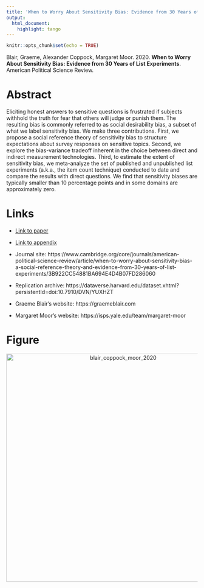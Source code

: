 ```yaml
---
title: 'When to Worry About Sensitivity Bias: Evidence from 30 Years of List Experiments'
output:
  html_document:
    highlight: tango
---
```


```r
knitr::opts_chunk$set(echo = TRUE)
```

Blair, Graeme, Alexander Coppock, Margaret Moor. 2020. <b>When to Worry About Sensitivity Bias: Evidence from 30 Years of List Experiments</b>. American Political Science Review.

# Abstract
Eliciting honest answers to sensitive questions is frustrated if subjects withhold the truth for fear that others will judge or punish them. The resulting bias is commonly referred to as social desirability bias, a subset of what we label sensitivity bias. We make three contributions. First, we propose a social reference theory of sensitivity bias to structure expectations about survey responses on sensitive topics. Second, we explore the bias-variance tradeoff inherent in the choice between direct and indirect measurement technologies. Third, to estimate the extent of sensitivity bias, we meta-analyze the set of published and unpublished list experiments (a.k.a., the item count technique) conducted to date and compare the results with direct questions. We find that sensitivity biases are typically smaller than 10 percentage points and in some domains are approximately zero.

# Links
 - <a href='blair_coppock_moor_2020.pdf'>Link to paper</a>
 - <a href='blair_coppock_moor_2020_appendix.pdf'>Link to appendix</a>
 - Journal site: https://www.cambridge.org/core/journals/american-political-science-review/article/when-to-worry-about-sensitivity-bias-a-social-reference-theory-and-evidence-from-30-years-of-list-experiments/3B922CC54881BA694E4D4B07FD286060 
 - Replication archive: https://dataverse.harvard.edu/dataset.xhtml?persistentId=doi:10.7910/DVN/YUXHZT 

- Graeme Blair's website: https://graemeblair.com
- Margaret Moor's website: https://isps.yale.edu/team/margaret-moor

# Figure
<center><img src="display_figures/blair_coppock_moor_2020_display.png" alt="blair_coppock_moor_2020" width="600"></center>